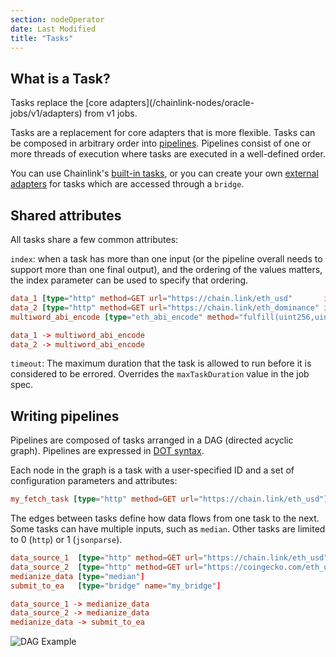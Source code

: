 ```yaml
---
section: nodeOperator
date: Last Modified
title: "Tasks"
---
```



## What is a Task?

<Aside type="note" title="Tasks">
  Tasks replace the [core adapters](/chainlink-nodes/oracle-jobs/v1/adapters) from v1 jobs.
</Aside>

Tasks are a replacement for core adapters that is more flexible. Tasks can be composed in arbitrary order into [pipelines](#writing-pipelines). Pipelines consist of one or more threads of execution where tasks are executed in a well-defined order.

You can use Chainlink's [built-in tasks](/chainlink-nodes/oracle-jobs/all-tasks), or you can create your own [external adapters](/chainlink-nodes/external-adapters/external-adapters) for tasks which are accessed through a `bridge`.

## Shared attributes

All tasks share a few common attributes:

`index`: when a task has more than one input (or the pipeline overall needs to support more than one final output), and the ordering of the values matters, the index parameter can be used to specify that ordering.

```toml
data_1 [type="http" method=GET url="https://chain.link/eth_usd"       index=0]
data_2 [type="http" method=GET url="https://chain.link/eth_dominance" index=1]
multiword_abi_encode [type="eth_abi_encode" method="fulfill(uint256,uint256)"]

data_1 -> multiword_abi_encode
data_2 -> multiword_abi_encode
```

`timeout`: The maximum duration that the task is allowed to run before it is considered to be errored. Overrides the `maxTaskDuration` value in the job spec.

## Writing pipelines

Pipelines are composed of tasks arranged in a DAG (directed acyclic graph). Pipelines are expressed in [DOT syntax](https://en.wikipedia.org/wiki/DOT_%28graph_description_language%29#Directed_graphs).

Each node in the graph is a task with a user-specified ID and a set of configuration parameters and attributes:

```toml
my_fetch_task [type="http" method=GET url="https://chain.link/eth_usd"]
```

The edges between tasks define how data flows from one task to the next. Some tasks can have multiple inputs, such as `median`. Other tasks are limited to 0 (`http`) or 1 (`jsonparse`).

```toml
data_source_1  [type="http" method=GET url="https://chain.link/eth_usd"]
data_source_2  [type="http" method=GET url="https://coingecko.com/eth_usd"]
medianize_data [type="median"]
submit_to_ea   [type="bridge" name="my_bridge"]

data_source_1 -> medianize_data
data_source_2 -> medianize_data
medianize_data -> submit_to_ea
```

![DAG Example](/images/dag_example.png)
